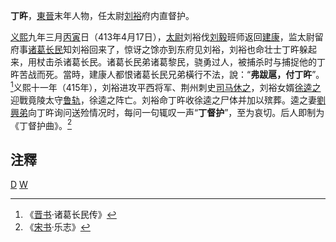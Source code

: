 '''丁旿'''，[[東晉|東晉]]末年人物，任太尉[[刘裕|刘裕]]府内直督护。

[[义熙_(东晋)|义熙]]九年三月[[丙寅|丙寅]]日（413年4月17日），[[太尉|太尉]]刘裕伐[[刘毅|刘毅]]班师返回[[建康|建康]]，监太尉留府事[[诸葛长民|诸葛长民]]知刘裕回来了，惊讶之馀亦到东府见刘裕，刘裕也命壮士丁旿躲起来，用杖击杀诸葛长民。诸葛长民弟诸葛黎民，骁勇过人，被捕杀时与捕捉他的丁旿苦战而死。當時，建康人都恨诸葛长民兄弟橫行不法，說：“'''弗跋扈，付丁旿'''”。<ref>《[[晋书|晋书]]·诸葛长民传》</ref>义熙十一年（415年），刘裕进攻平西将军、荆州刺史[[司马休之|司马休之]]，刘裕女婿[[徐逵之|徐逵之]]迎戰竟陵太守[[鲁轨|鲁轨]]，徐逵之阵亡。刘裕命丁旿收徐逵之尸体并加以殡葬。逵之妻[[劉興弟|劉興弟]]向丁旿询问送殓情况时，每问一句辄叹一声“'''丁督护'''”，至为哀切。后人即制为《丁督护曲》。<ref>《[[宋书|宋书]]·乐志》</ref>

==注釋==
{{reflist}}

[[Category:東晉軍事人物|D]]
[[Category:丁姓|W]]